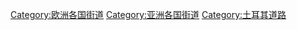 [[Category:欧洲各国街道|Category:欧洲各国街道]]
[[Category:亚洲各国街道|Category:亚洲各国街道]]
[[Category:土耳其道路|Category:土耳其道路]]